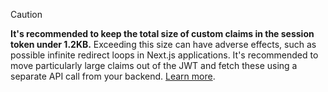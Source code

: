 > [!CAUTION]
> **It's recommended to keep the total size of custom claims in the session token under 1.2KB.** Exceeding this size can have adverse effects, such as possible infinite redirect loops in Next.js applications. It's recommended to move particularly large claims out of the JWT and fetch these using a separate API call from your backend. [Learn more](/docs/backend-requests/resources/session-tokens#size-limitations).

